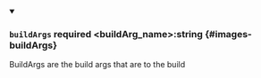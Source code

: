 
<details className="config-field" data-expandable="false" open>
<summary>

### `buildArgs` <span className="config-field-required" data-required="false">required</span> <span className="config-field-type">&lt;buildArg_name&gt;:string</span> <span className="config-field-default"></span> <span className="config-field-enum"></span> {#images-buildArgs}

BuildArgs are the build args that are to the build

</summary>



</details>
